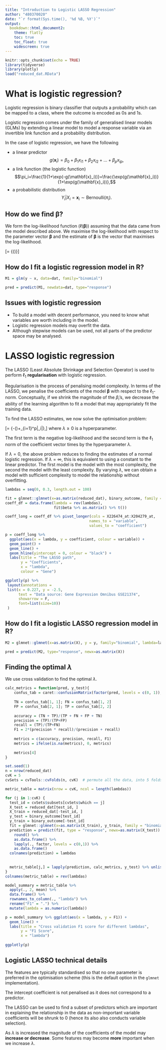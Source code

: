 ```yaml
---
title: "Introduction to Logistic LASSO Regression"
author: "480370020"
date: "`r format(Sys.time(), '%d %B, %Y')`"
output:
  bookdown::html_document2:
    theme: flatly
    toc: true
    toc_float: true
    widescreen: true
---
```


```r
knitr::opts_chunk$set(echo = TRUE)
library(tidyverse)
library(plotly)
load("reduced_dat.RData")
```


# What is logistic regression?
Logistic regression is binary classifier that outputs a probability which can be mapped to a class, where the outcome is encoded as 0s and 1s.

Logistic regression comes under the family of generalised linear models (GLMs) by extending a linear model to model a response variable via an invertible link function and a probability distribution.

In the case of logistic regression, we have the following

- a linear predictor
$$g(\mathbf{x}_i)=\beta_0+\beta_1x_{i1}+\beta_2x_{i2}+\dots+\beta_px_{ip},$$
- a link function (the logistic function)
$$\pi_i=\frac{1}{1+\exp(-g(\mathbf{x}_i))}=\frac{\exp(g(\mathbf{x}_i))}{1+\exp(g(\mathbf{x}_i))},$$
- a probabilistic distribution
$$Y_i|X_i=\mathbf{x}_i\sim \text{Bernoulli}(\pi_i).$$

## How do we find ${\boldsymbol{\beta}}$?

We form the log-likelihood function ($\ell(\boldsymbol{\beta})$) assuming that the data came from the model described above. We maximise the log-likelihood with respect to the parameter vector $\boldsymbol{\beta}$ and the estimate of $\boldsymbol{\beta}$ is the vector that maximises the log-likelihood.

\[\hat{\boldsymbol{\beta}}=\underset{\boldsymbol{\beta}}{\text{argmax}}\ \left\{\ell(\boldsymbol{\beta})\right\}\]

## How do I fit a logistic regression model in R?

```r
M1 = glm(y ~ x, data=dat, family="binomial")

pred = predict(M1, newdata=dat, type="response")
```

## Issues with logistic regression

 - To build a model with decent performance, you need to know what variables are worth including in the model.
 - Logistic regression models may overfit the data. 
 - Although stepwise models can be used, not all parts of the predictor space may be analysed.

# LASSO logistic regression
The LASSO (Least Absolute Shrinkage and Selection Operator) is used to perform $\ell_1$ **regularisation** with logistic regression. 

Regularisation is the process of penalising model complexity. In terms of the LASSO, we penalise the coefficients of the model $\boldsymbol{\beta}$ with respect to the $\ell_1$-norm. Conceptually, if we shrink the magnitude of the $\beta_i$'s, we decrease the ability of the learning algorithm to fit a model that may appropriately fit the training data. 

To find the LASSO estimates, we now solve the optimisation problem:

\[\hat{\boldsymbol{\beta}}=\underset{\boldsymbol{\beta}}{\text{argmin}}\ \left\{-\ell(\boldsymbol{\beta})+\color{red}\lambda\sum_{i=1}^p\left|\beta_i\right|\right\},\]
where $\lambda\geq0$ is a hyperparameter.

The first term is the negative log-likelihood and the second term is the $\ell_1$ norm of the coefficient vector times by the hyperparameter $\lambda$.

If $\lambda=0$, the above problem reduces to finding the estimates of a normal logistic regression. If $\lambda=\infty$, this is equivalent to using a constant to the linear predictor. The first model is the model with the most complexity, the second the model with the least complexity. By varying $\lambda$, we can obtain a model with sufficient complexity to model the relationship without overfitting.

```r
lambdas = seq(0, 0.3, length.out = 100)

fit = glmnet::glmnet(x=as.matrix(reduced_dat), binary_outcome, family = "binomial", lambda = lambdas)
coeff_df = data.frame(lambda = rev(lambdas),
                      fit$beta %>% as.matrix() %>% t())

coeff_long = coeff_df %>% pivot_longer(cols = X226474_at:X204279_at,
                                      names_to = "variable",
                                      values_to = "coefficient")

p = coeff_long %>% 
  ggplot(aes(x = lambda, y = coefficient, colour = variable)) +
  geom_point() +
  geom_line() +
  geom_hline(yintercept = 0, colour = "black") +
  labs(title = "The LASSO path",
       y = "Coefficients",
       x = "lambda",
       colour = "Gene")

ggplotly(p) %>% 
 layout(annotations = 
 list(x = 0.227, y = -2.5, 
      text = "Data source: Gene Expression Omnibus GSE21374", 
      showarrow = F,
      font=list(size=10))
 )
```

## How do I fit a logistic LASSO regression model in R?

```r
M2 = glmnet::glmnet(x=as.matrix(X), y = y, family="binomial", lambda=lambda)

pred = predict(M2, type="response", newx=as.matrix(X))
```

## Finding the optimal $\lambda$

We use cross validation to find the optimal $\lambda$. 

```r
calc_metrics = function(pred, y_test){
    confus_tab = caret::confusionMatrix(factor(pred, levels = c(0, 1)), factor(y_test, levels = c(0, 1)))$table
  
    TN = confus_tab[1, 1]; FN = confus_tab[1, 2]
    FP = confus_tab[2, 1]; TP = confus_tab[2, 2]
    
    accuracy = (TN + TP)/(TP + FN + FP + TN)
    precision = (TP)/(TP+FP)
    recall = (TP)/(TP+FN)
    F1 = 2*(precision * recall)/(precision + recall)
    
    metrics = c(accuracy, precision, recall, F1)
    metrics = ifelse(is.na(metrics), 0, metrics)
    
    metrics[4]
}

set.seed(1)
n = nrow(reduced_dat)
cvK = 5
cvSets = cvTools::cvFolds(n, cvK)  # permute all the data, into 5 folds

metric_table = matrix(nrow = cvK, ncol = length(lambdas))

for (j in 1:cvK) {
  test_id = cvSets$subsets[cvSets$which == j]
  X_test = reduced_dat[test_id, ]
  X_train = reduced_dat[-test_id, ]
  y_test = binary_outcome[test_id]
  y_train = binary_outcome[-test_id]
  fit = glmnet::glmnet(x=as.matrix(X_train), y_train, family = "binomial", lambda = lambdas)
  prediction = predict(fit, type = "response", newx=as.matrix(X_test)) %>% 
    round() %>%
    as.data.frame() %>% 
    lapply(., factor, levels = c(0,1)) %>% 
    as.data.frame()
  colnames(prediction) = lambdas
  
  
  metric_table[j,] = lapply(prediction, calc_metrics, y_test) %>% unlist()
}
colnames(metric_table) = rev(lambdas)

model_summary = metric_table %>% 
  apply(., 2, mean) %>% 
  data.frame() %>% 
  rownames_to_column(., "lambda") %>% 
  rename("F1" = ".") %>% 
  mutate(lambda = as.numeric(lambda))

p = model_summary %>% ggplot(aes(x = lambda, y = F1)) +
  geom_line() +
  labs(title = "Cross validation F1 score for different lambdas",
       y = "F1 Score",
       x = "lambda")
        
ggplotly(p)

```

## Logistic LASSO technical details

The features are typically standardised so that no one parameter is preferred in the optimisation scheme (this is the default option in the `glmnet` implementation). 

The intercept coefficient is not penalised as it does not correspond to a predictor.

The LASSO can be used to find a subset of predictors which are important in explaining the relationship in the data as non-important variable coefficients will be shrunk to 0 (hence its also also conducts variable selection). 

As $\lambda$ is increased the magnitude of the coefficients of the model may **increase or decrease**. Some features may become **more** important when we increase $\lambda$.


